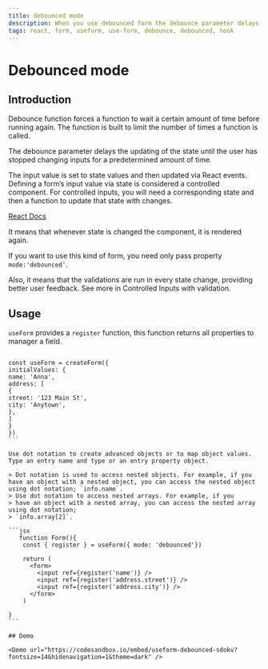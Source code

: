 ```yaml
---
title: debounced mode
description: When you use debounced form the debounce parameter delays the updating of the state until the user has stopped changing inputs for a predetermined amount of time.
tags: react, form, useform, use-form, debounce, debounced, hook
---
```


# Debounced mode

## Introduction

Debounce function forces a function to wait a certain amount of time before running again. The function is built to limit the number of times a function is called.

The debounce parameter delays the updating of the state until the user has stopped changing inputs for a predetermined amount of time.

The input value is set to state values and then updated via React events. Defining a form’s input value via state is considered a controlled component. For controlled inputs, you will need a corresponding state and then a function to update that state with changes.

[React Docs](https://reactjs.org/docs/forms.html)

It means that whenever state is changed the component, it is rendered again.

If you want to use this kind of form, you need only pass property `mode:'debounced'`.

Also, it means that the validations are run in every state change, providing better user feedback.
See more in Controlled Inputs with validation.

## Usage

`useForm` provides a `register` function, this function returns all properties to manager a field.

````jsximport { createForm } from '@use-form/use-form'

const useForm = createForm({
initialValues: {
name: 'Anna',
address: [
{
street: '123 Main St',
city: 'Anytown',
},
]
}
})
```

Use dot notation to create advanced objects or to map object values. Type an entry name and type or an entry property object.

> Dot notation is used to access nested objects. For example, if you have an object with a nested object, you can access the nested object using dot notation; `info.name`.
> Use dot notation to access nested arrays. For example, if you
> have an object with a nested array, you can access the nested array using dot notation;
> `info.array[2]`.

```jsx
   function Form(){
    const { register } = useForm({ mode: 'debounced'})

    return (
      <form>
        <input ref={register('name')} />
        <input ref={register('address.street')} />
        <input ref={register('address.city')} />
      </form>
    )

}
```

## Demo

<Demo url="https://codesandbox.io/embed/useform-debounced-sdokv?fontsize=14&hidenavigation=1&theme=dark" />
````
